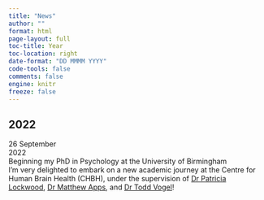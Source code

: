 ```yaml
---
title: "News"
author: ""
format: html
page-layout: full
toc-title: Year
toc-location: right
date-format: "DD MMMM YYYY"
code-tools: false
comments: false
engine: knitr
freeze: false
---
```


## 2022

::: {.news-row}
<div class="news-date">
  <div>26 September</div>
  <div>2022</div>
</div>

<div class="news-content">
  <div class="news-title">Beginning my PhD in Psychology at the University of Birmingham</div>
  <div class="news-desc">I'm very delighted to embark on a new academic journey at the Centre for Human Brain Health (CHBH),
  under the supervision of <a href="https://www.sdn-lab.org/">Dr Patricia Lockwood</a>,
  <a href="https://www.msn-lab.com/">Dr Matthew Apps</a>,
  and <a href="https://scholar.google.ca/citations?user=Yh8kB9MAAAAJ&hl=en">Dr Todd Vogel</a>!</div>
</div>
:::